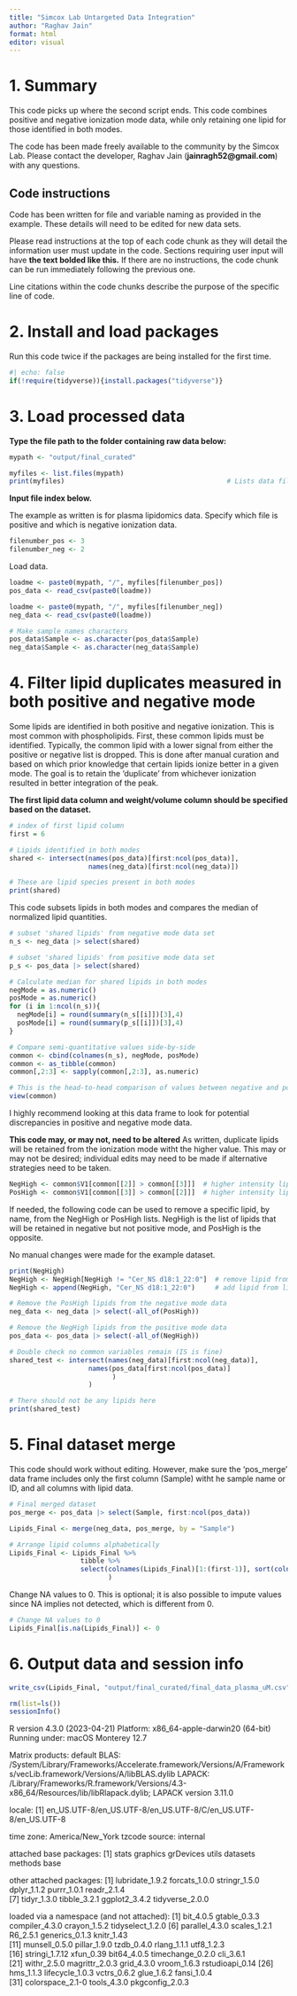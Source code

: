 ```yaml
---
title: "Simcox Lab Untargeted Data Integration"
author: "Raghav Jain"
format: html
editor: visual
---
```


# 1. Summary

This code picks up where the second script ends. This code combines positive and negative ionization mode data, while only retaining one lipid for those identified in both modes.

The code has been made freely available to the community by the Simcox Lab. Please contact the developer, Raghav Jain (**jainragh52\@gmail.com**) with any questions.

## Code instructions

Code has been written for file and variable naming as provided in the example. These details will need to be edited for new data sets.

Please read instructions at the top of each code chunk as they will detail the information user must update in the code. Sections requiring user input will have **the text bolded like this.** If there are no instructions, the code chunk can be run immediately following the previous one.

Line citations within the code chunks describe the purpose of the specific line of code.

# 2. Install and load packages

Run this code twice if the packages are being installed for the first time.

```r
#| echo: false
if(!require(tidyverse)){install.packages("tidyverse")}
```

# 3. Load processed data

**Type the file path to the folder containing raw data below:**

```r
mypath <- "output/final_curated"
```

```r
myfiles <- list.files(mypath)   
print(myfiles)                                         # Lists data files within folder
```

**Input file index below.**

The example as written is for plasma lipidomics data. Specify which file is positive and which is negative ionization data.

```r
filenumber_pos <- 3
filenumber_neg <- 2
```

Load data.

```r
loadme <- paste0(mypath, "/", myfiles[filenumber_pos])
pos_data <- read_csv(paste0(loadme))   

loadme <- paste0(mypath, "/", myfiles[filenumber_neg])
neg_data <- read_csv(paste0(loadme))   

# Make sample names characters
pos_data$Sample <- as.character(pos_data$Sample)
neg_data$Sample <- as.character(neg_data$Sample)
```

# 4. Filter lipid duplicates measured in both positive and negative mode

Some lipids are identified in both positive and negative ionization. This is most common with phospholipids. First, these common lipids must be identified. Typically, the common lipid with a lower signal from either the positive or negative list is dropped. This is done after manual curation and based on which prior knowledge that certain lipids ionize better in a given mode. The goal is to retain the 'duplicate' from whichever ionization resulted in better integration of the peak.

**The first lipid data column and weight/volume column should be specified based on the dataset.**

```r
# index of first lipid column
first = 6

# Lipids identified in both modes
shared <- intersect(names(pos_data)[first:ncol(pos_data)], 
                    names(neg_data)[first:ncol(neg_data)])

# These are lipid species present in both modes
print(shared)
```

This code subsets lipids in both modes and compares the median of normalized lipid quantities.

```r
# subset 'shared lipids' from negative mode data set
n_s <- neg_data |> select(shared)

# subset 'shared lipids' from positive mode data set
p_s <- pos_data |> select(shared)

# Calculate median for shared lipids in both modes
negMode = as.numeric()
posMode = as.numeric()
for (i in 1:ncol(n_s)){
  negMode[i] = round(summary(n_s[[i]])[3],4)
  posMode[i] = round(summary(p_s[[i]])[3],4)
}

# Compare semi-quantitative values side-by-side
common <- cbind(colnames(n_s), negMode, posMode)
common <- as_tibble(common)
common[,2:3] <- sapply(common[,2:3], as.numeric)

# This is the head-to-head comparison of values between negative and positive mode data
view(common)
```

I highly recommend looking at this data frame to look for potential discrepancies in positive and negative mode data.

**This code may, or may not, need to be altered** As written, duplicate lipids will be retained from the ionization mode witht the higher value. This may or may not be desired; individual edits may need to be made if alternative strategies need to be taken.

```r
NegHigh <- common$V1[common[[2]] > common[[3]]]  # higher intensity lipids in negative mode
PosHigh <- common$V1[common[[3]] > common[[2]]]  # higher intensity lipids in positive mode
```

If needed, the following code can be used to remove a specific lipid, by name, from the NegHigh or PosHigh lists. NegHigh is the list of lipids that will be retained in negative but not positive mode, and PosHigh is the opposite.

No manual changes were made for the example dataset.

```r
print(NegHigh)
NegHigh <- NegHigh[NegHigh != "Cer_NS d18:1_22:0"]  # remove lipid from list by name
NegHigh <- append(NegHigh, "Cer_NS d18:1_22:0")     # add lipid from list by name
```

```r
# Remove the PosHigh lipids from the negative mode data
neg_data <- neg_data |> select(-all_of(PosHigh))

# Remove the NegHigh lipids from the positive mode data
pos_data <- pos_data |> select(-all_of(NegHigh))

# Double check no common variables remain (IS is fine)
shared_test <- intersect(names(neg_data)[first:ncol(neg_data)], 
                    names(pos_data[first:ncol(pos_data)]
                          )
                    )

# There should not be any lipids here
print(shared_test)
```

# 5. Final dataset merge

This code should work without editing. However, make sure the 'pos_merge' data frame includes only the first column (Sample) witht he sample name or ID, and all columns with lipid data.

```r
# Final merged dataset
pos_merge <- pos_data |> select(Sample, first:ncol(pos_data))

Lipids_Final <- merge(neg_data, pos_merge, by = "Sample")

# Arrange lipid columns alphabetically
Lipids_Final <- Lipids_Final %>% 
                  tibble %>% 
                  select(colnames(Lipids_Final)[1:(first-1)], sort(colnames(.))
                         )
```

Change NA values to 0. This is optional; it is also possible to impute values since NA implies not detected, which is different from 0.

```r
# Change NA values to 0
Lipids_Final[is.na(Lipids_Final)] <- 0
```

# 6. Output data and session info

```r
write_csv(Lipids_Final, "output/final_curated/final_data_plasma_uM.csv")

rm(list=ls())
sessionInfo()
```

R version 4.3.0 (2023-04-21) Platform: x86_64-apple-darwin20 (64-bit) Running under: macOS Monterey 12.7

Matrix products: default BLAS: /System/Library/Frameworks/Accelerate.framework/Versions/A/Frameworks/vecLib.framework/Versions/A/libBLAS.dylib LAPACK: /Library/Frameworks/R.framework/Versions/4.3-x86_64/Resources/lib/libRlapack.dylib; LAPACK version 3.11.0

locale: \[1\] en_US.UTF-8/en_US.UTF-8/en_US.UTF-8/C/en_US.UTF-8/en_US.UTF-8

time zone: America/New_York tzcode source: internal

attached base packages: \[1\] stats graphics grDevices utils datasets methods base

other attached packages: \[1\] lubridate_1.9.2 forcats_1.0.0 stringr_1.5.0 dplyr_1.1.2 purrr_1.0.1 readr_2.1.4\
\[7\] tidyr_1.3.0 tibble_3.2.1 ggplot2_3.4.2 tidyverse_2.0.0

loaded via a namespace (and not attached): \[1\] bit_4.0.5 gtable_0.3.3 compiler_4.3.0 crayon_1.5.2 tidyselect_1.2.0 \[6\] parallel_4.3.0 scales_1.2.1 R6_2.5.1 generics_0.1.3 knitr_1.43\
\[11\] munsell_0.5.0 pillar_1.9.0 tzdb_0.4.0 rlang_1.1.1 utf8_1.2.3\
\[16\] stringi_1.7.12 xfun_0.39 bit64_4.0.5 timechange_0.2.0 cli_3.6.1\
\[21\] withr_2.5.0 magrittr_2.0.3 grid_4.3.0 vroom_1.6.3 rstudioapi_0.14 \[26\] hms_1.1.3 lifecycle_1.0.3 vctrs_0.6.2 glue_1.6.2 fansi_1.0.4\
\[31\] colorspace_2.1-0 tools_4.3.0 pkgconfig_2.0.3
